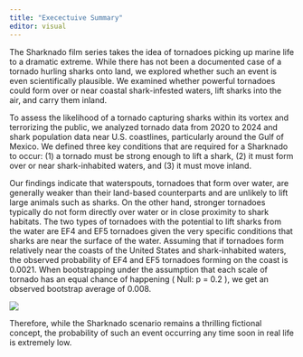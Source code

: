 ---
title: "Execectuive Summary"
editor: visual
---

The Sharknado film series takes the idea of tornadoes picking up marine life to a dramatic extreme. While there has not been a documented case of a tornado hurling sharks onto land, we explored whether such an event is even scientifically plausible. We examined whether powerful tornadoes could form over or near coastal shark-infested waters, lift sharks into the air, and carry them inland.

To assess the likelihood of a tornado capturing sharks within its vortex and terrorizing the public, we analyzed tornado data from 2020 to 2024 and shark population data near U.S. coastlines, particularly around the Gulf of Mexico. We defined three key conditions that are required for a Sharknado to occur: (1) a tornado must be strong enough to lift a shark, (2) it must form over or near shark-inhabited waters, and (3) it must move inland.

Our findings indicate that waterspouts, tornadoes that form over water, are generally weaker than their land-based counterparts and are unlikely to lift large animals such as sharks. On the other hand, stronger tornadoes typically do not form directly over water or in close proximity to shark habitats. The two types of tornadoes with the potential to lift sharks from the water are EF4 and EF5 tornadoes given the very specific conditions that sharks are near the surface of the water. Assuming that if tornadoes form relatively near the coasts of the United States and shark-inhabited waters, the observed probability of EF4 and EF5 tornadoes forming on the coast is 0.0021. When bootstrapping under the assumption that each scale of tornado has an equal chance of happening ( Null: p = 0.2 ), we get an observed bootstrap average of 0.008.

![](bootstrap_histogram.png)

Therefore, while the Sharknado scenario remains a thrilling fictional concept, the probability of such an event occurring any time soon in real life is extremely low.
